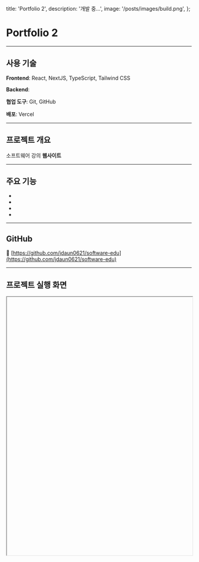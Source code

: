   title: 'Portfolio 2',
  description: '개발 중...',
  image: '/posts/images/build.png',
};

# Portfolio 2

<hr className='my-8 border-gray-300' />

## 사용 기술

**Frontend**: React, NextJS, TypeScript, Tailwind CSS

**Backend**:

**협업 도구**: Git, GitHub

**배포**: Vercel

<hr className='my-8 border-gray-300' />

## 프로젝트 개요

소프트웨어 강의 **웹사이트**

<hr className='my-8 border-gray-300' />

## 주요 기능

-
-
-
-

<hr className='my-8 border-gray-300' />

## GitHub

🔗 [https://github.com/jdaun0621/software-edu](https://github.com/jdaun0621/software-edu)

<hr className='my-8 border-gray-300' />

## 프로젝트 실행 화면

<iframe
  src=''
  width='100%'
  height='700'
  style={{ border: '1px solid #ccc', borderRadius: '8px' }}
  title='TechPicks Demo'
/>
